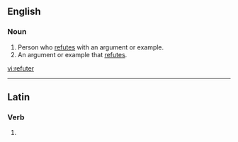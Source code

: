 ==English==

===Noun===
{{en-noun}}

#Person who [[refute]]s with an argument or example.
#An argument or example that [[refute]]s.

[[vi:refuter]]

----
==Latin==

===Verb===
{{la-verb-form|refūter}}

# {{conjugation of|refuto|refūtō|1|s|pres|pass|sub|lang=la}}
{{count page|[[Wiktionary:Page count]]}}
{{rfc-auto}}